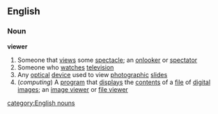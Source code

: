 ==English==
===Noun===
'''viewer'''
#Someone that [[view]]s some [[spectacle]]; an [[onlooker]] or [[spectator]]
#Someone who [[watch]]es [[television]]
#Any [[optical]] [[device]] used to view [[photographic]] [[slide]]s
#(''computing'') A [[program]] that [[display]]s the [[content]]s of a [[file]] of [[digital]] [[image]]s; an [[image viewer]] or [[file viewer]]
[[category:English nouns]]